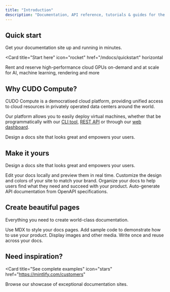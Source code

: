 ```yaml
---
title: "Introduction"
description: "Documentation, API reference, tutorials & guides for the CUDO Compute platform."
---
```


## Quick start

Get your documentation site up and running in minutes.

<Card
  title="Start here"
  icon="rocket"
  href="/mdocs/quickstart"
  horizontal
>
  Rent and reserve high-performance cloud GPUs on-demand and at scale for AI, machine learning, rendering and more
</Card>

## Why CUDO Compute?
CUDO Compute is a democratised cloud platform, providing unified access to cloud resources in privately operated data centers around the world.

Our platform allows you to easily deploy virtual machines, whether that be programmatically with our [CLI tool](cli), [REST API](api) or through our [web dashboard](https://compute.cudo.org).

Design a docs site that looks great and empowers your users.

## Make it yours

Design a docs site that looks great and empowers your users.

<Columns cols={2}>
  <Card
    title="Edit locally"
    icon="pen-to-square"
    href="/mdocs/development"
  >
    Edit your docs locally and preview them in real time.
  </Card>
  <Card
    title="Customize your site"
    icon="palette"
    href="/mdocs/essentials/settings"
  >
    Customize the design and colors of your site to match your brand.
  </Card>
    <Card
    title="Set up navigation"
    icon="map"
    href="/mdocs/essentials/navigation"
  >
    Organize your docs to help users find what they need and succeed with your product.
  </Card>
  <Card
    title="API documentation"
    icon="terminal"
    href="/mdocs/api-reference/introduction"
  >
    Auto-generate API documentation from OpenAPI specifications.
  </Card>
</Columns>

## Create beautiful pages

Everything you need to create world-class documentation.

<Columns cols={2}>
  <Card
    title="Write with MDX"
    icon="pen-fancy"
    href="/mdocs/essentials/markdown"
  >
    Use MDX to style your docs pages.
  </Card>
  <Card
    title="Code samples"
    icon="code"
    href="/mdocs/essentials/code"
  >
    Add sample code to demonstrate how to use your product.
  </Card>
  <Card
    title="Images"
    icon="image"
    href="/mdocs/essentials/images"
  >
    Display images and other media.
  </Card>
  <Card
    title="Reusable snippets"
    icon="recycle"
    href="/mdocs/essentials/reusable-snippets"
  >
    Write once and reuse across your docs.
  </Card>
</Columns>

## Need inspiration?

<Card
  title="See complete examples"
  icon="stars"
  href="https://mintlify.com/customers"
>
  Browse our showcase of exceptional documentation sites.
</Card>
